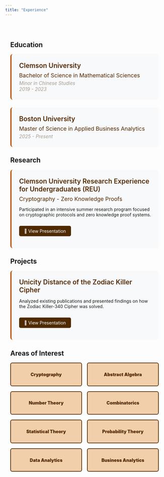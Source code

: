 ```yaml
---
title: "Experience"
---
```


<style>
.experience-container {
  max-width: 1000px;
  margin: 0 auto;
  padding: 2rem 1rem;
}

.section {
  margin-bottom: 3rem;
}

.section-title {
  font-size: 1.8rem;
  font-weight: 700;
  color: #542a03ff;
  margin-bottom: 1.5rem;
  border-bottom: 3px solid #542a03ff;
  padding-bottom: 0.5rem;
}

.education-item, .research-item, .project-item {
  background: #f8f9fa;
  padding: 1.5rem;
  border-radius: 8px;
  margin-bottom: 1.5rem;
  border-left: 4px solid #c4560dff;
}

.institution {
  font-size: 1.3rem;
  font-weight: 600;
  color: #542a03ff;
  margin-bottom: 0.5rem;
}

.degree {
  font-size: 1.1rem;
  color: #542a03ff;
  margin-bottom: 0.3rem;
}

.minor, .dates {
  color: #41270c72;
  font-style: italic;
  font-size: 0.95rem;
}

.pdf-link {
  display: inline-block;
  margin-top: 0.8rem;
  padding: 0.5rem 1rem;
  background: #4f2a00ff;
  color: white;
  text-decoration: none;
  border-radius: 5px;
  transition: background 0.3s;
}

.pdf-link:hover {
  background: #4f2a00ff;
}

.interests-grid {
  display: grid;
  grid-template-columns: repeat(auto-fit, minmax(200px, 1fr));
  gap: 1rem;
  margin-top: 1rem;
}

.interest-tag {
  background: #efc699d0;
  padding: 0.8rem;
  border-radius: 6px;
  text-align: center;
  font-weight: 1000;
  color: #542a03ff;
  border: 2px solid #542a03ff;
}
</style>

::: {.experience-container}

::: {.section}
## Education

::: {.education-item}
<div class="institution">Clemson University</div>
<div class="degree">Bachelor of Science in Mathematical Sciences</div>
<div class="minor">Minor in Chinese Studies</div>
<div class="dates">2019 - 2023</div>
:::

::: {.education-item}
<div class="institution">Boston University</div>
<div class="degree">Master of Science in Applied Business Analytics</div>
<div class="dates">2025 - Present</div>
:::

:::

::: {.section}
## Research

::: {.research-item}
<div class="institution">Clemson University Research Experience for Undergraduates (REU)</div>
<div class="degree">Cryptography - Zero Knowledge Proofs</div>

Participated in an intensive summer research program focused on cryptographic protocols and zero knowledge proof systems.

<a href="documents/research-paper.pdf" class="pdf-link">📄 View Presentation</a>
:::

:::

::: {.section}
## Projects

::: {.project-item}
<div class="institution"> Unicity Distance of the Zodiac Killer Cipher </div>

Analyzed existing publications and presented findings on how the Zodiac Killer-340 Cipher was solved.

<a href="documents/zodiac-project.pdf" class="pdf-link">📄 View Presentation</a>
:::

:::

::: {.section}
## Areas of Interest

::: {.interests-grid}
::: {.interest-tag}
Cryptography
:::
::: {.interest-tag}
Abstract Algebra
:::
::: {.interest-tag}
Number Theory
:::
::: {.interest-tag}
Combinatorics
:::
::: {.interest-tag}
Statistical Theory
:::
::: {.interest-tag}
Probability Theory
:::
::: {.interest-tag}
Data Analytics
:::
::: {.interest-tag}
Business Analytics
:::
:::

:::

:::